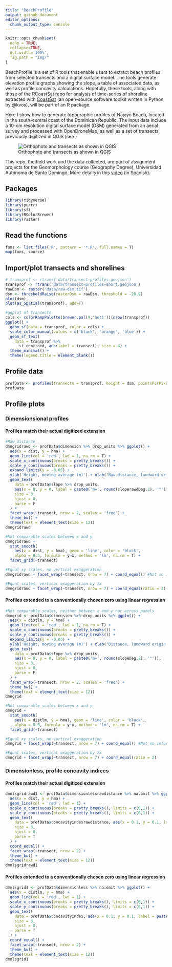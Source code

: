 ```yaml
---
title: "BeachProfile"
output: github_document
editor_options: 
  chunk_output_type: console
---
```


<!-- README.md is generated from README.Rmd. Please edit that file -->

```r
knitr::opts_chunk$set(
  echo = TRUE,
  collapse=TRUE,
  out.width='100%',
  fig.path = "img/"
)
```

BeachProfile is a set of R tools that enable users to extract beach profiles from selected transects and a digital surface model. The tools generate elevation profile graphs showing the slope, a table of associated data, as well as profile concavity calculations. Hopefully, these tools, along with those of the [RCoastSat repo](https://github.com/geofis/RCoastSat) for analysis of time-series of shoreline extracted with [CoastSat](https://github.com/kvos/CoastSat) (an open-source software toolkit written in Python by @kvos), will be part of an R package.

Here I show how to generate topographic profiles of Najayo Beach, located in the south-central coast of the Dominican Republic. The input data include a 10-cm resolution digital surface model (DSM) generated from an aerial survey and processed with OpenDroneMap, as well as a set of transects previously digitized in QGIS (see \ref{transectsqgis})

![Orthophoto and transects as shown in QGIS\label{transectsqgis}](img/transects-qgis.jpg)

This repo, the field work and the data collected, are part of assignment projects for the Geomorphology course (Geography Degree), Universidad Autónoma de Santo Domingo. More details in this [video](https://www.youtube.com/watch?v=k6j5pVxvfN0) (in Spanish).

## Packages

```r
library(tidyverse)
library(purrr)
library(sf)
library(RColorBrewer)
library(raster)
```


## Read the functions

```r
funs <- list.files('R', pattern = '*.R', full.names = T)
map(funs, source)
```

## Import/plot transects and shorelines

```r
# transprof <- rtrans('data/transect-profiles.geojson')
transprof <- rtrans('data/transect-profiles-short.geojson')
rawDsm <- raster('data/raw-dsm.tif')
dsm <- thresholdRaise(rasterDsm = rawDsm, threshold = -28.9)
plot(dsm)
plot(as_Spatial(transprof), add=T)

#ggplot of transects
cols <- colorRampPalette(brewer.pal(9,'Set1'))(nrow(transprof))
ggplot() +
  geom_sf(data = transprof, color = cols) +
  scale_color_manual(values = c('black', 'orange', 'blue')) +
  geom_sf_text(
    data = transprof %>%
      st_centroid, aes(label = transect), size = 4) +
  theme_minimal() +
  theme(legend.title = element_blank())
```

## Profile data

```r
profData <- profiles(transects = transprof, height = dsm, pointsPerPixel= 1, movingAvgK = 5)
profData
```

## Profile plots

### Dimensionsional profiles

#### Profiles match their actual digitized extension

```r
#Raw distance
dmngridrawd <- profData$dimension %>% drop_units %>% ggplot() +
  aes(x = dist, y = hma) +
  geom_line(col = 'red', lwd = 1, na.rm = T) +
  scale_x_continuous(breaks = pretty_breaks()) +
  scale_y_continuous(breaks = pretty_breaks()) +
  expand_limits(y = -0.05) +
  ylab('Height, moving average (m)') + xlab('Raw distance, landward origin (m)') +
  geom_text(
    data = profData$slope %>% drop_units,
    aes(x = 0, y = 0, label = paste0('m=', round(sloperawdDeg,2), '°')),
    size = 3,
    hjust = 0,
    parse = F
  ) +
  facet_wrap(~transect, nrow = 2, scales = 'free') +
  theme_bw() + 
  theme(text = element_text(size = 12))
dmngridrawd

#Not comparable scales between x and y
dmngridrawd +
  stat_smooth(
    aes(x = dist, y = hma), geom = 'line', color = 'black',
    alpha = 0.5, formula = y~x, method = 'lm', na.rm = T) +
  facet_grid(~transect) 
```

```r
#Equal xy scales, no vertical exaggeration
dmngridrawd + facet_wrap(~transect, nrow = 7) + coord_equal() #Not so informative but panels are comparable

#Equal scales, vertical exaggeration by 2x
dmngridrawd + facet_wrap(~transect, nrow = 7) + coord_equal(ratio = 2)
```

#### Profiles extended to a conventionally chosen zero using linear regression

```r
#Not comparable scales, neither between x and y nor across panels
dmngrid <- profData$dimension %>% drop_units %>% ggplot() +
  aes(x = distlm, y = hma) +
  geom_line(col = 'red', lwd = 1, na.rm = T) +
  scale_x_continuous(breaks = pretty_breaks()) +
  scale_y_continuous(breaks = pretty_breaks()) +
  expand_limits(y = -0.05) +
  ylab('Height, moving average (m)') + xlab('Distance, landward origin (m)') +
  geom_text(
    data = profData$slope %>% drop_units,
    aes(x = 0, y = 0, label = paste0('m=', round(slopeDeg,2), '°')),
    size = 3,
    hjust = 0,
    parse = F
  ) +
  facet_wrap(~transect, nrow = 2, scales = 'free') +
  theme_bw() + 
  theme(text = element_text(size = 12))
dmngrid

#Not comparable scales between x and y
dmngrid +
  stat_smooth(
    aes(x = distlm, y = hma), geom = 'line', color = 'black',
    alpha = 0.5, formula = y~x, method = 'lm', na.rm = T) +
  facet_grid(~transect) 
```

```r
#Equal xy scales, no vertical exaggeration
dmngrid + facet_wrap(~transect, nrow = 7) + coord_equal() #Not so informative but panels are comparable

#Equal scales, vertical exaggeration by 2x
dmngrid + facet_wrap(~transect, nrow = 7) + coord_equal(ratio = 2)
```


### Dimensionless, profile concavity indices

#### Profiles match their actual digitized extension

```r
dmnlsgridrawd1 <- profData$dimensionlessrawdistance %>% na.omit %>% ggplot() +
  aes(x = dist, y = hma) +
  geom_line(col = 'red', lwd = 1) +
  scale_x_continuous(breaks = pretty_breaks(), limits = c(0,1)) +
  scale_y_continuous(breaks = pretty_breaks(), limits = c(0,1)) +
  geom_text(
    data = profData$concavityindexrawdistance, aes(x = 0.1, y = 0.1, label = paste0('C[a]==', round(ci,2))),
    size = 3,
    hjust = 0,
    parse = T
  ) +
  coord_equal() +
  facet_wrap(~transect, nrow = 2) +
  theme_bw() + 
  theme(text = element_text(size = 12))
dmnlsgridrawd1
```

#### Profiles extended to a conventionally chosen zero using linear regression

```r
dmnlsgrid1 <- profData$dimensionless %>% na.omit %>% ggplot() +
  aes(x = distlm, y = hma) +
  geom_line(col = 'red', lwd = 1) +
  scale_x_continuous(breaks = pretty_breaks(), limits = c(0,1)) +
  scale_y_continuous(breaks = pretty_breaks(), limits = c(0,1)) +
  geom_text(
    data = profData$concavityindex, aes(x = 0.1, y = 0.1, label = paste0('C[a]==', round(ci,2))),
    size = 3,
    hjust = 0,
    parse = T
  ) +
  coord_equal() +
  facet_wrap(~transect, nrow = 2) +
  theme_bw() + 
  theme(text = element_text(size = 12))
dmnlsgrid1
```

